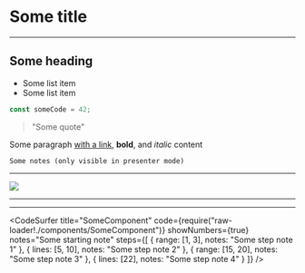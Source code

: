 
<Head>
  <title>Some title</title>
</Head>

# Some title

---

## Some heading

- Some list item
- Some list item

```javascript
const someCode = 42;
```

> "Some quote"

Some paragraph [with a link](https://developer.mozilla.org), **bold**, and _italic_ content

```notes
Some notes (only visible in presenter mode)
```

---


<Image src="./static/some-asset.gif" />

---


<SomeComponent />

---


<CodeSurfer
  title="SomeComponent"
  code={require("raw-loader!./components/SomeComponent")}
  showNumbers={true}
  notes="Some starting note"
  steps={[
    { range: [1, 3], notes: "Some step note 1" },
    { lines: [5, 10], notes: "Some step note 2" },
    { range: [15, 20], notes: "Some step note 3" },
    { lines: [22], notes: "Some step note 4" }
  ]}
/>
